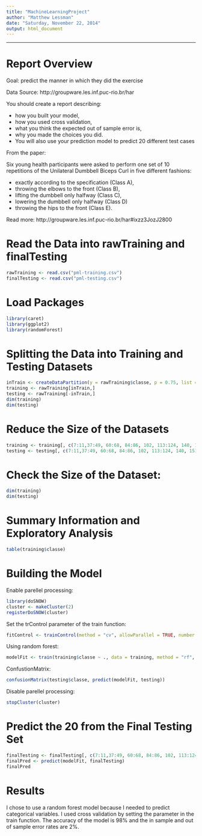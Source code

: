 ```yaml
---
title: "MachineLearningProject"
author: "Matthew Lessman"
date: "Saturday, November 22, 2014"
output: html_document
---
```


----------------------------------------------------

# Report Overview

Goal:  predict the manner in which they did the exercise

Data Source:  http://groupware.les.inf.puc-rio.br/har

You should create a report describing: 

* how you built your model, 
* how you used cross validation, 
* what you think the expected out of sample error is, 
* why you made the choices you did. 
* You will also use your prediction model to predict 20 different test cases

From the paper:

Six young health participants were asked to perform one set of 10 repetitions of the Unilateral Dumbbell Biceps Curl in five different fashions: 

* exactly according to the specification (Class A), 
* throwing the elbows to the front (Class B), 
* lifting the dumbbell only halfway (Class C), 
* lowering the dumbbell only halfway (Class D)
* throwing the hips to the front (Class E).

Read more: http://groupware.les.inf.puc-rio.br/har#ixzz3JozJ2800

# Read the Data into rawTraining and finalTesting
```r
rawTraining <- read.csv("pml-training.csv")
finalTesting <- read.csv("pml-testing.csv")
```

# Load Packages
```r
library(caret)
library(ggplot2)
library(randomForest)
```

# Splitting the Data into Training and Testing Datasets
```r
inTrain <- createDataPartition(y = rawTraining$classe, p = 0.75, list = FALSE)
training <- rawTraining[inTrain,]
testing <- rawTraining[-inTrain,]
dim(training)
dim(testing)
```

# Reduce the Size of the Datasets
```r
training <- training[, c(7:11,37:49, 60:68, 84:86, 102, 113:124, 140, 151:160)]
testing <- testing[, c(7:11,37:49, 60:68, 84:86, 102, 113:124, 140, 151:160)]
```

# Check the Size of the Dataset:
```r
dim(training)
dim(testing)
```

# Summary Information and Exploratory Analysis
```r
table(training$classe)
```

# Building the Model

Enable parellel processing:
```r
library(doSNOW)
cluster <- makeCluster(2)
registerDoSNOW(cluster)
```

Set the trControl parameter of the train function:
```r
fitControl <- trainControl(method = "cv", allowParallel = TRUE, number = 2, repeats = 1)
```

Using random forest:
```r
modelFit <- train(training$classe ~ ., data = training, method = "rf", preProcess = "pca", trControl = fitControl, prox = TRUE)
```

ConfustionMatrix:
```r
confusionMatrix(testing$classe, predict(modelFit, testing))
```

Disable parellel processing:
```r
stopCluster(cluster)
```

# Predict the 20 from the Final Testing Set
```r
finalTesting <- finalTesting[, c(7:11,37:49, 60:68, 84:86, 102, 113:124, 140, 151:160)]
finalPred <- predict(modelFit, finalTesting)
finalPred
```

# Results

I chose to use a random forest model because I needed to predict categorical variables.  I used cross validation by setting the parameter in the train function.  The accuracy of the model is 98% and the in sample and out of sample error rates are 2%.

